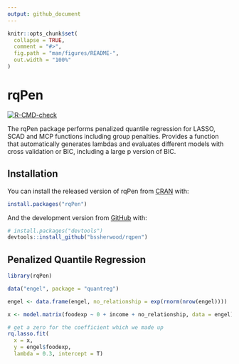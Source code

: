 ```yaml
---
output: github_document
---
```


<!-- README.md is generated from README.Rmd. Please edit that file -->

```r
knitr::opts_chunk$set(
  collapse = TRUE,
  comment = "#>",
  fig.path = "man/figures/README-",
  out.width = "100%"
)
```

# rqPen

<!-- badges: start -->
[![R-CMD-check](https://github.com/be-green/rqpen/workflows/R-CMD-check/badge.svg)](https://github.com/be-green/rqpen/actions)
<!-- badges: end -->

The rqPen package performs penalized quantile regression for LASSO, SCAD and MCP functions including group penalties. Provides a function that automatically generates lambdas and evaluates different models with cross validation or BIC, including a large p version of BIC.

## Installation

You can install the released version of rqPen from [CRAN](https://CRAN.R-project.org) with:

``` r
install.packages("rqPen")
```

And the development version from [GitHub](https://github.com/) with:

``` r
# install.packages("devtools")
devtools::install_github("bssherwood/rqpen")
```

## Penalized Quantile Regression

```r
library(rqPen)

data("engel", package = "quantreg")

engel <- data.frame(engel, no_relationship = exp(rnorm(nrow(engel))))

x <- model.matrix(foodexp ~ 0 + income + no_relationship, data = engel)

# get a zero for the coefficient which we made up
rq.lasso.fit(
  x = x,
  y = engel$foodexp,
  lambda = 0.3, intercept = T)
```
